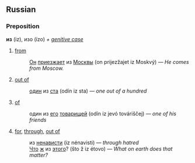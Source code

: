 ==Russian==
===Preposition===
'''из''' (iz), изо (ízo) ''+ [[genitive case]]''

# [[from]]
#:[[Он]] [[приезжать|приезжает]] из [[Москва|Москвы]] (on prijezžajet iz Moskvý) — ''He comes from Moscow.''
# [[out of]]
#:[[один]] из [[сто|ста]] (odín iz sta) — ''one out of a hundred''
# [[of]]
#:один из [[его]] [[товарищ|товарищей]] (odín iz jevó továriščej) — ''one of his friends''
# [[for]], [[through]], [[out of]]
#:из [[ненависть|ненависти]] (iz nénavisti) — ''through hatred''
#:[[Что]] [[ж]] из [[этот|этого]]? (što ž iz étovo) — ''What on earth does that matter?''